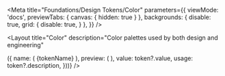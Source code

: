 
<Meta
  title="Foundations/Design Tokens/Color"
  parameters={{
    viewMode: 'docs',
    previewTabs: {
      canvas: { hidden: true }
    },
    backgrounds: {
      disable: true,
      grid: {
        disable: true,
      }
    },
  }}
/>

<Layout
  title="Color"
  description="Color palettes used by both design and engineering"
>
  <Table
    columns={[
      {
        name: 'name',
        label: 'Name',
      },
      {
        name: 'preview',
        label: 'Preview',
      },
      {
        name: 'value',
        label: 'Value',
      },
      {
        name: 'usage',
        label: 'Usage',
      },
    ]}
    rows={Object.entries(tokenVariables.color).map(([tokenName, token]) => ({
      name: (
        <Text
          weight="medium"
        >
          {tokenName}
        </Text>
      ),
      preview: (
        <Box
          bg={tokenName}
          style={{
            boxSizing: 'border-box',
            width: '200px',
            height: '50px',
            border: '1px solid'
          }}
        />
      ),
      value: token?.value,
      usage: token?.description,
    }))}
  />
</Layout>
